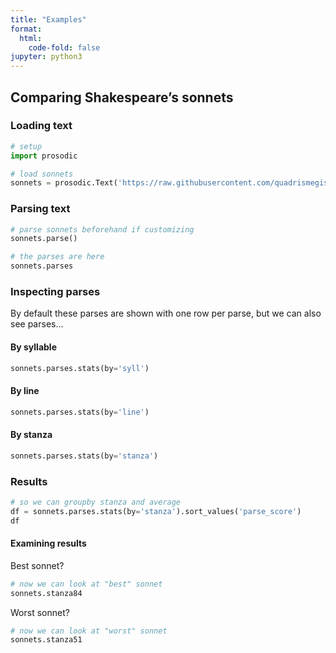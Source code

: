 ```yaml
---
title: "Examples"
format:
  html:
    code-fold: false
jupyter: python3
---
```


## Comparing Shakespeare's sonnets

### Loading text
```python
# setup
import prosodic

# load sonnets
sonnets = prosodic.Text('https://raw.githubusercontent.com/quadrismegistus/prosodic/develop/corpora/corppoetry_en/en.shakespeare.txt')
```

### Parsing text


```python
# parse sonnets beforehand if customizing
sonnets.parse()

# the parses are here
sonnets.parses
```

### Inspecting parses

By default these parses are shown with one row per parse, but we can also see parses...

#### By syllable

```python
sonnets.parses.stats(by='syll')
```

#### By line

```python
sonnets.parses.stats(by='line')
```

#### By stanza

```python
sonnets.parses.stats(by='stanza')
```

### Results

```python
# so we can groupby stanza and average
df = sonnets.parses.stats(by='stanza').sort_values('parse_score')
df
```

#### Examining results



Best sonnet?

```python
# now we can look at "best" sonnet
sonnets.stanza84
```

Worst sonnet?

```python
# now we can look at "worst" sonnet
sonnets.stanza51
```